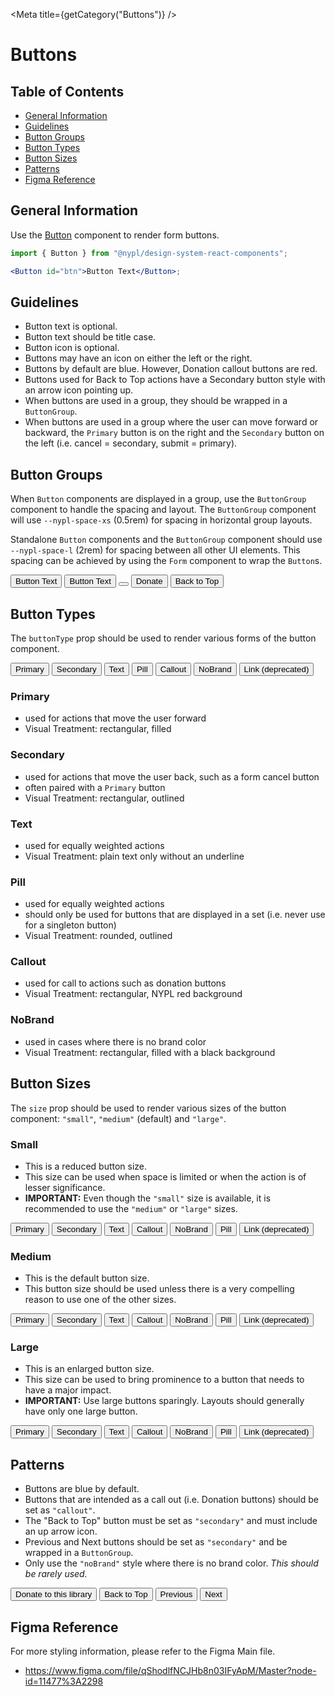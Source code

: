 

<Meta title={getCategory("Buttons")} />

# Buttons

## Table of Contents

- [General Information](#general-information)
- [Guidelines](#guidelines)
- [Button Groups](#button-groups)
- [Button Types](#button-types)
- [Button Sizes](#button-sizes)
- [Patterns](#patterns)
- [Figma Reference](#figma-reference)

## General Information

Use the [Button](https://nypl.github.io/nypl-design-system/reservoir/v1/?path=/docs/components-form-elements-button--button-with-controls)
component to render form buttons.

```jsx
import { Button } from "@nypl/design-system-react-components";

<Button id="btn">Button Text</Button>;
```

## Guidelines

- Button text is optional.
- Button text should be title case.
- Button icon is optional.
- Buttons may have an icon on either the left or the right.
- Buttons by default are blue. However, Donation callout buttons are red.
- Buttons used for Back to Top actions have a Secondary button style with an
  arrow icon pointing up.
- When buttons are used in a group, they should be wrapped in a `ButtonGroup`.
- When buttons are used in a group where the user can move forward or backward,
  the `Primary` button is on the right and the `Secondary` button on the left
  (i.e. cancel = secondary, submit = primary).

## Button Groups

When `Button` components are displayed in a group, use the `ButtonGroup`
component to handle the spacing and layout. The `ButtonGroup` component will use
`--nypl-space-xs` (0.5rem) for spacing in horizontal group layouts.

Standalone `Button` components and the `ButtonGroup` component should use
`--nypl-space-l` (2rem) for spacing between all other UI elements. This spacing
can be achieved by using the `Form` component to wrap the `Button`s.

<Canvas>
  <DSProvider>
    <ButtonGroup>
      <Button id="basic">Button Text</Button>
      <Button id="btn-search">
        <Icon name="search" size="small" align="left" />
        Button Text
      </Button>
      <Button id="only-icon">
        <Icon name="close" size="medium" />
      </Button>
      <Button buttonType="callout" id="donate">
        Donate
      </Button>
      <Button buttonType="secondary" id="btn-back-to-top">
        Back to Top
        <Icon
          name="arrow"
          size="small"
          align="right"
          iconRotation="rotate180"
        />
      </Button>
    </ButtonGroup>
  </DSProvider>
</Canvas>

## Button Types

The `buttonType` prop should be used to render various forms of the button
component.

<Canvas>
  <DSProvider>
    <ButtonGroup alignItems="center">
      <Button buttonType="primary" id="primary">
        Primary
      </Button>
      <Button buttonType="secondary" id="secondary">
        Secondary
      </Button>
      <Button buttonType="text" id="text">
        Text
      </Button>
      <Button buttonType="pill" id="pill">
        Pill
      </Button>
      <Button buttonType="callout" id="callout">
        Callout
      </Button>
      <Button buttonType="noBrand" id="noBrand">
        NoBrand
      </Button>
      <Button buttonType="link" id="link">
        Link (deprecated)
      </Button>
    </ButtonGroup>
  </DSProvider>
</Canvas>

### Primary

- used for actions that move the user forward
- Visual Treatment: rectangular, filled

### Secondary

- used for actions that move the user back, such as a form cancel button
- often paired with a `Primary` button
- Visual Treatment: rectangular, outlined

### Text

- used for equally weighted actions
- Visual Treatment: plain text only without an underline

### Pill

- used for equally weighted actions
- should only be used for buttons that are displayed in a set (i.e. never use for a singleton button)
- Visual Treatment: rounded, outlined

### Callout

- used for call to actions such as donation buttons
- Visual Treatment: rectangular, NYPL red background

### NoBrand

- used in cases where there is no brand color
- Visual Treatment: rectangular, filled with a black background

## Button Sizes

The `size` prop should be used to render various sizes of the button component:
`"small"`, `"medium"` (default) and `"large"`.

### Small

- This is a reduced button size.
- This size can be used when space is limited or when the action is of lesser
  significance.
- **IMPORTANT:** Even though the `"small"` size is available, it is recommended
  to use the `"medium"` or `"large"` sizes.

<Canvas>
  <DSProvider>
    <ButtonGroup alignItems="center">
      <Button buttonType="primary" id="small-primary" size="small">
        Primary
      </Button>
      <Button buttonType="secondary" id="small-secondary" size="small">
        Secondary
      </Button>
      <Button buttonType="text" id="small-text" size="small">
        Text
      </Button>
      <Button buttonType="callout" id="small-callout" size="small">
        Callout
      </Button>
      <Button buttonType="noBrand" id="small-nobrand" size="small">
        NoBrand
      </Button>
      <Button buttonType="pill" id="small-pill" size="small">
        Pill
      </Button>
      <Button buttonType="link" id="small-link" size="small">
        Link (deprecated)
      </Button>
    </ButtonGroup>
  </DSProvider>
</Canvas>

### Medium

- This is the default button size.
- This button size should be used unless there is a very compelling reason to
  use one of the other sizes.

<Canvas>
  <DSProvider>
    <ButtonGroup alignItems="center">
      <Button buttonType="primary" id="medium-primary" size="medium">
        Primary
      </Button>
      <Button buttonType="secondary" id="medium-secondary" size="medium">
        Secondary
      </Button>
      <Button buttonType="text" id="medium-text" size="medium">
        Text
      </Button>
      <Button buttonType="callout" id="medium-callout" size="medium">
        Callout
      </Button>
      <Button buttonType="noBrand" id="medium-nobrand" size="medium">
        NoBrand
      </Button>
      <Button buttonType="pill" id="medium-pill" size="medium">
        Pill
      </Button>
      <Button buttonType="link" id="medium-link" size="medium">
        Link (deprecated)
      </Button>
    </ButtonGroup>
  </DSProvider>
</Canvas>

### Large

- This is an enlarged button size.
- This size can be used to bring prominence to a button that needs to have a major impact.
- **IMPORTANT:** Use large buttons sparingly. Layouts should generally have only one large button.

<Canvas>
  <DSProvider>
    <ButtonGroup alignItems="center">
      <Button buttonType="primary" id="large-primary" size="large">
        Primary
      </Button>
      <Button buttonType="secondary" id="large-secondary" size="large">
        Secondary
      </Button>
      <Button buttonType="text" id="large-text" size="large">
        Text
      </Button>
      <Button buttonType="callout" id="large-callout" size="large">
        Callout
      </Button>
      <Button buttonType="noBrand" id="large-nobrand" size="large">
        NoBrand
      </Button>
      <Button buttonType="pill" id="large-pill" size="large">
        Pill
      </Button>
      <Button buttonType="link" id="large-link" size="large">
        Link (deprecated)
      </Button>
    </ButtonGroup>
  </DSProvider>
</Canvas>

## Patterns

- Buttons are blue by default.
- Buttons that are intended as a call out (i.e. Donation buttons) should be set
  as `"callout"`.
- The "Back to Top" button must be set as `"secondary"` and must include an up
  arrow icon.
- Previous and Next buttons should be set as `"secondary"` and be wrapped in a
  `ButtonGroup`.
- Only use the `"noBrand"` style where there is no brand color. _This should be
  rarely used._

<Canvas>
  <DSProvider>
    <ButtonGroup>
      <Button buttonType="callout" id="callout2">
        Donate to this library
      </Button>
      <Button buttonType="secondary" id="secondary2">
        Back to Top
        <Icon
          align="right"
          iconRotation="rotate180"
          name="arrow"
          size="small"
        />
      </Button>
      <Button buttonType="secondary" id="previous">
        <Icon align="left" iconRotation="rotate90" name="arrow" size="small" />
        Previous
      </Button>
      <Button buttonType="secondary" id="next">
        Next
        <Icon
          align="right"
          iconRotation="rotate270"
          name="arrow"
          size="small"
        />
      </Button>
    </ButtonGroup>
  </DSProvider>
</Canvas>

## Figma Reference

For more styling information, please refer to the Figma Main file.

- https://www.figma.com/file/qShodlfNCJHb8n03IFyApM/Master?node-id=11477%3A2298
